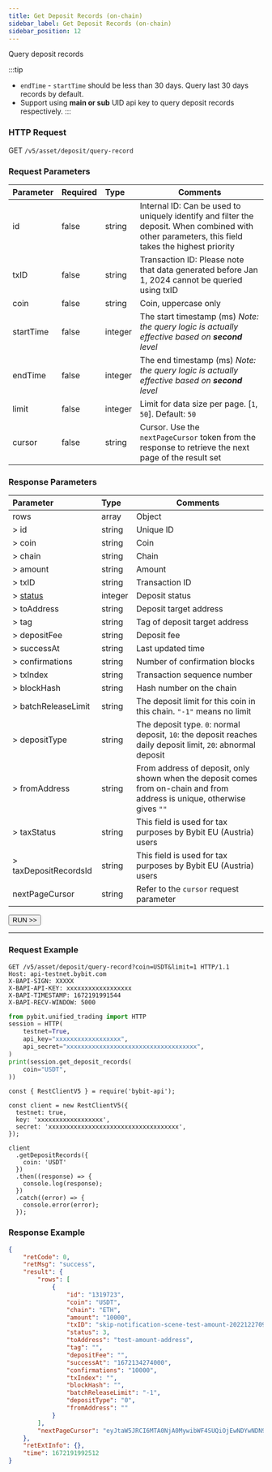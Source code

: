 ```yaml
---
title: Get Deposit Records (on-chain)
sidebar_label: Get Deposit Records (on-chain)
sidebar_position: 12
---
```


Query deposit records

:::tip
* `endTime` - `startTime` should be less than 30 days. Query last 30 days records by default.
* Support using **main or sub** UID api key to query deposit records respectively.
:::

### HTTP Request
GET `/v5/asset/deposit/query-record`

### Request Parameters
| Parameter | Required | Type | Comments|
|:----- |:-------|:-----|------ |
|id |false |string |Internal ID: Can be used to uniquely identify and filter the deposit. When combined with other parameters, this field takes the highest priority|
|txID |false |string |Transaction ID: Please note that data generated before Jan 1, 2024 cannot be queried using txID|
|coin |false |string |Coin, uppercase only |
|startTime |false |integer |The start timestamp (ms) _Note: the query logic is actually effective based on **second** level_|
|endTime |false |integer |The end timestamp (ms) _Note: the query logic is actually effective based on **second** level_|
|limit |false |integer |Limit for data size per page. [`1`, `50`]. Default: `50`|
|cursor |false |string |Cursor. Use the `nextPageCursor` token from the response to retrieve the next page of the result set|

### Response Parameters
| Parameter | Type | Comments|
|:----- |:-----|----- |
|rows |array|Object |
|> id |string |Unique ID |
|> coin |string |Coin |
|> chain |string|Chain |
|> amount |string|Amount |
|> txID |string|Transaction ID |
|> [status](../../enum#depositstatus) |integer|Deposit status |
|> toAddress |string|Deposit target address |
|> tag |string|Tag of deposit target address |
|> depositFee |string|Deposit fee |
|> successAt |string|Last updated time |
|> confirmations |string|Number of confirmation blocks |
|> txIndex |string|Transaction sequence number |
|> blockHash |string|Hash number on the chain |
|> batchReleaseLimit|string|The deposit limit for this coin in this chain. `"-1"` means no limit|
|> depositType|string|The deposit type. `0`: normal deposit, `10`: the deposit reaches daily deposit limit, `20`: abnormal deposit|
|> fromAddress|string|From address of deposit, only shown when the deposit comes from on-chain and from address is unique, otherwise gives `""`|
|> taxStatus|string|This field is used for tax purposes by Bybit EU (Austria) users|
|> taxDepositRecordsId|string|This field is used for tax purposes by Bybit EU (Austria) users|
|nextPageCursor |string |Refer to the `cursor` request parameter|

<a href="/api-explorer/v5/asset/deposit-record"><Button>RUN >></Button></a>

---

### Request Example

<Tabs groupId="programming-languages">
<TabItem value="http" label="HTTP">

```http
GET /v5/asset/deposit/query-record?coin=USDT&limit=1 HTTP/1.1
Host: api-testnet.bybit.com
X-BAPI-SIGN: XXXXX
X-BAPI-API-KEY: xxxxxxxxxxxxxxxxxx
X-BAPI-TIMESTAMP: 1672191991544
X-BAPI-RECV-WINDOW: 5000
```

</TabItem>
<TabItem value="python" label="Python">

```python
from pybit.unified_trading import HTTP
session = HTTP(
    testnet=True,
    api_key="xxxxxxxxxxxxxxxxxx",
    api_secret="xxxxxxxxxxxxxxxxxxxxxxxxxxxxxxxxxxxx",
)
print(session.get_deposit_records(
    coin="USDT",
))
```

</TabItem>

<TabItem value="Node" label="Node.js">

```n4js
const { RestClientV5 } = require('bybit-api');

const client = new RestClientV5({
  testnet: true,
  key: 'xxxxxxxxxxxxxxxxxx',
  secret: 'xxxxxxxxxxxxxxxxxxxxxxxxxxxxxxxxxxxx',
});

client
  .getDepositRecords({
    coin: 'USDT'
  })
  .then((response) => {
    console.log(response);
  })
  .catch((error) => {
    console.error(error);
  });
```

</TabItem>
</Tabs>

### Response Example

```json
{
    "retCode": 0,
    "retMsg": "success",
    "result": {
        "rows": [
            {
                "id": "1319723",
                "coin": "USDT",
                "chain": "ETH",
                "amount": "10000",
                "txID": "skip-notification-scene-test-amount-202212270944-533285-USDT",
                "status": 3,
                "toAddress": "test-amount-address",
                "tag": "",
                "depositFee": "",
                "successAt": "1672134274000",
                "confirmations": "10000",
                "txIndex": "",
                "blockHash": "",
                "batchReleaseLimit": "-1",
                "depositType": "0",
                "fromAddress": ""
            }
        ],
        "nextPageCursor": "eyJtaW5JRCI6MTA0NjA0MywibWF4SUQiOjEwNDYwNDN9"
    },
    "retExtInfo": {},
    "time": 1672191992512
}
```

